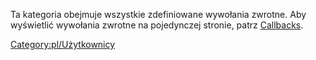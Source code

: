 {{pl/ExtraZi/inne kategorie|en=newgrf-specs.tt-wiki.net/wiki/category:Callbacks
|pl=user:extrazi/Callbacks
|language_page= 
}} {{en/-}}<!--
-->Ta kategoria obejmuje wszystkie zdefiniowane wywołania zwrotne. Aby wyświetlić wywołania zwrotne na pojedynczej stronie, patrz [[pl/Extrazi/specs.tt/Callbacks|Callbacks]].
[[Category:pl/Użytkownicy]]
